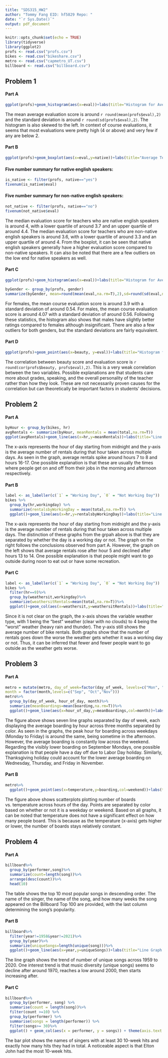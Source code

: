 ---
title: "SDS315_HW2"
author: "Tommy Fang EID: hf5829 Repo: "
date: "`r Sys.Date()`"
output: pdf_document
---

```{r setup, include=F, message=F}
knitr::opts_chunk$set(echo = TRUE)
library(tidyverse)
library(ggplot2)
profs <- read.csv("profs.csv")
bikes <- read.csv("bikeshare.csv")
metro <- read.csv("capmetro_UT.csv")
billboard <- read.csv("billboard.csv")
```

## Problem 1
#### Part A
```{r, echo=F, warning=F, message=F}
ggplot(profs)+geom_histogram(aes(x=eval))+labs(title="Histogram for Average Teaching Evaluation Score", x="Evaluation Score")
```
The mean average evaluation score is around `r round(mean(profs$eval),2)` and the standard deviation is around `r round(sd(profs$eval),2)`. The histogram is also skewed to the left. In context of course evaluations, it seems that most evaluations were pretty high (4 or above) and very few if any are below 2.  

#### Part B
```{r, echo=F, warning=F}
ggplot(profs)+geom_boxplot(aes(x=eval,y=native))+labs(title="Average Teaching Evaluation Score Based on Native English Speaker", x="Evaluation Score", y="Native English Speaker")+coord_flip()
```

#### Five number summary for native english speakers:
```{r, echo=F, warning=F, message=F}
is_native <- filter(profs, native=="yes")
fivenum(is_native$eval)
```
#### Five number summary for non-native english speakers:
```{r, echo=F, warning=F, message=F}
not_native <- filter(profs, native=="no")
fivenum(not_native$eval)
```
The median evaluation score for teachers who are native english speakers is around 4, with a lower quartile of around 3.7 and an upper quartile of around 4.4. The median evaluation score for teachers who are non-native english speakers is around 3.6, with a lower quartile of around 3.3 and an upper quartile of around 4. From the boxplot, it can be seen that native english speakers generally have a higher evaluation score compared to non-native speakers. It can also be noted that there are a few outliers on the low end for native speakers as well. 

#### Part C
```{r, echo=F, warning=F, message=F}
ggplot(profs)+geom_histogram(aes(x=eval))+labs(title="Histogram for Average Teaching Evaluation Score by Gender", x="Evaluation Score")+facet_wrap(~gender, nrow=2)

byGender <- group_by(profs, gender)
summarize(byGender, mean=round(mean(eval,na.rm=T),2),sd=round(sd(eval,na.rm=T),2))
```
For females, the mean course evaluation score is around 3.9 with a standard deviation of around 0.54. For males, the mean course evaluation score is around 4.07 with a standard deviation of around 0.56. Following these statistics, the histogram also shows that males have slightly better ratings compared to females although insignificant. There are also a few outliers for both genders, but the standard deviations are fairly equivalent. 

#### Part D
```{r, echo=F, warning=F, message=F}
ggplot(profs)+geom_point(aes(x=beauty, y=eval))+labs(title="Histogram for Professor Attractiveness and Average Teaching Evaluation Score", x="Beauty Score", y="Evaluation Score")
```
The correlation between beauty score and evaluation score is `r round(cor(profs$beauty, profs$eval),2)`. This is a very weak correlation between the two variables. Possible explanations are that students care more about grades, speaking, and the overall personality of the teacher rather than how they look. These are not necessarily proven causes for the correlation but can theoretically be important factors in students' decisions. 

## Problem 2
#### Part A
```{r, echo=F, warning=F, message=F}
byHour <- group_by(bikes, hr)
avgRentals <- summarize(byHour, meanRentals = mean(total,na.rm=T))
ggplot(avgRentals)+geom_line(aes(x=hr,y=meanRentals))+labs(title="Line Graph for Average Rentals Across Hours of Day",x="Hour", y="Average Rentals")
```
The x-axis represents the hour of day starting from midnight and the y-axis is the average number of rentals during that hour taken across multiple days. As seen in the graph, average rentals spike around hours 7 to 8 and hours 16-17. One possible explanation is that these are usually the times where people get on and off from their jobs in the morning and afternoon respectively. 

#### Part B
```{r, echo=F, warning=F, message=F}
label <- as_labeller(c(`1` = "Working Day", `0` = "Not Working Day"))
bikes %>%
  group_by(hr,workingday) %>%
  summarize(rentalsbyWorkingDay = mean(total,na.rm=T)) %>%
  ggplot()+geom_line(aes(x=hr,y=rentalsbyWorkingDay))+labs(title="Line Graph for Average Rentals Across Hours of Day by Working Day",x="Hour", y="Average Rentals")+facet_wrap(~workingday,labeller=label)
```
The x-axis represents the hour of day starting from midnight and the y-axis is the average number of rentals during that hour taken across multiple days. The distinction of these graphs from the grpah above is that they are separated by whether the day is a working day or not. The graph on the right follows the conclusions observed from part A. However, the graph on the left shows that average rentals rose after hour 5 and declined after hours 13 to 14. One possible explanation is that people might want to go outside during noon to eat out or have some recreation. 

#### Part C
```{r, echo=F, warning=F, message=F}
label <- as_labeller(c(`1` = "Working Day", `0` = "Not Working Day"))
bikes %>%
  filter(hr==9)%>%
  group_by(weathersit,workingday)%>%
  summarize(weathersitRentals=mean(total,na.rm=T))%>%
  ggplot()+geom_col(aes(x=weathersit,y=weathersitRentals))+labs(title="Line Graph for Average Rentals Across Weather Types by Working Day",x="Weather Type", y="Average Rentals")+facet_wrap(~workingday,labeller=label)
```
Since it is not clear on the graph, the x-axis shows the variable weather type, with 1 being the "best" weather (clear with no clouds) to 4 being the "worst" weather (heavy rain and thunder). The y-axis still shows the average number of bike rentals. Both graphs show that the number of rentals goes down the worse the weather gets whether it was a working day or not. Thus, it can be inferred that fewer and fewer people want to go outside as the weather gets worse. 

## Problem 3
#### Part A
```{r, echo=F, warning=F, message=F}
metro = mutate(metro, day_of_week=factor(day_of_week, levels=c("Mon", "Tue", "Wed","Thu", "Fri", "Sat", "Sun")),
month = factor(month,levels=c("Sep", "Oct","Nov")))
metro%>%
  group_by(day_of_week, hour_of_day, month)%>%
  summarize(meanBoardings=mean(boarding,na.rm=T))%>%
  ggplot()+geom_line(aes(x=hour_of_day,y=meanBoardings,col=month))+labs(title="Average Boardings per Hour by Day of Week Across Three Months",x="Hour",y="Average Boardings")+facet_wrap(~day_of_week)
```
The figure above shows seven line graphs separated by day of week, each displaying the average boarding by hour across three months separated by color. As seen in the graphs, the peak hour for boarding across weekdays (Monday to Friday) is around the same, being sometime in the afternoon. However, the average boarding is constantly low across the weekend. Regarding the visibly lower boarding on September Mondays, one possible explanation is that people have a day off due to Labor Day holiday. Similarly, Thanksgiving holiday could account for the lower average boarding on Wednesday, Thursday, and Friday in November. 

#### Part B
```{r, echo=F, warning=F, message=F}
metro%>%
  ggplot()+geom_point(aes(x=temperature,y=boarding,col=weekend))+labs(title="Scatterplot for Temperature of Boarding",x="Temperature",y="Boarding")+ facet_wrap(~hour_of_day)
```
The figure above shows scatterplots plotting number of boards vs. temperature across hours of the day. Points are separated by color based on whether or not it is a weekday or weekend. Based on all graphs, it can be noted that temperature does not have a significant effect on how many people board. This is because as the temperature (x-axis) gets higher or lower, the number of boards stays relatively constant. 

## Problem 4
#### Part A
```{r, echo=F, warning=F, message=F}
billboard%>%
  group_by(performer,song)%>%
  summarize(count=length(song))%>%
  arrange(desc(count))%>%
  head(10)
```
The table shows the top 10 most popular songs in descending order. The name of the singer, the name of the song, and how many weeks the song appeared on the Billboard Top 100 are provided, with the last column determining the song's popularity. 

#### Part B
```{r, echo=F, warning=F, message=F}
billboard%>%
  filter(year!=1958&year!=2021)%>%
  group_by(year)%>%
  summarize(uniqueSongs=length(unique(song)))%>%
  ggplot()+geom_line(aes(x=year,y=uniqueSongs))+labs(title="Line Graph for Unique Songs Across Year",x="Year",y="Unique Songs")
```
The line graph shows the trend of number of unique songs across 1959 to 2020. One interest trend is that music diversity (unique songs) seems to decline after around 1970, reaches a low around 2000, then starts increasing after. 

#### Part C
```{r, echo=F, warning=F, message=F}
billboard%>%
  group_by(performer, song) %>%
  summarise(count = length(song))%>%
  filter(count >=10) %>%
  group_by(performer) %>%
  summarise(songs = length(performer)) %>%
  filter(songs>= 30)%>%
  ggplot() + geom_col(aes(x = performer, y = songs)) + theme(axis.text.x = element_text(angle = 90, vjust = 0.5, hjust=1, size = rel(1)))+labs(title="Bar Plot of Singers with More Than 30 10-week Hits",x="Performer",y="10-week Hits")
```
The bar plot shows the names of singers with at least 30 10-week hits and exactly how many hits they had in total. A noticeable aspect is that Elton John had the most 10-week hits. 



